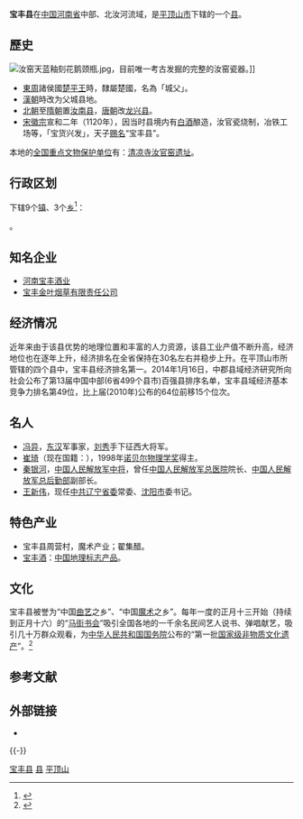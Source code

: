 {{About|河南省'''宝丰县'''|清朝宗室|寶豐}}
{{Infobox China County
| county = 宝丰县
| Photo =
| Photoname=
| map =
| map size =
| Pinyin =
| Belong = [[河南省|河南省]][[平顶山市|平顶山市]]
| Types= [[县|县]]
| admincode =
| founded =
| seat = [[城关镇_(宝丰县)|城关镇]]
| officerTitle =
| officer =
| division =
| town=
| township=
| subdistrict=
| post code = 467400
| phone code =
| coordinate =
| area = 722
| area land =
| area water =
| census yr = 2012年
| pop = 52万
| density =
| web =
}}

'''宝丰县'''在[[中华人民共和国|中国]][[河南省|河南省]]中部、北汝河流域，是[[平顶山市|平顶山市]]下辖的一个[[县|县]]。

==歷史==
[[File:汝窑天蓝釉刻花鹅颈瓶.jpg|thumb]]，目前唯一考古发掘的完整的汝窑瓷器。]]

*[[東周|東周]]諸侯國[[楚平王|楚平王]]時，隸屬楚國，名為「城父」。
*[[漢朝|漢朝]]時改为父城县地。
*[[北朝|北朝]]至[[隋朝|隋朝]]置[[汝南县|汝南县]]，[[唐朝|唐朝]]改[[龙兴县|龙兴县]]。
*[[宋徽宗|宋徽宗]]宣和二年（1120年），因当时县境内有[[白酒|白酒]]酿造，汝官瓷烧制，冶铁工场等，「宝货兴发」，天子[[赐名|赐名]]“宝丰县”。

本地的[[全国重点文物保护单位|全国重点文物保护单位]]有：[[清凉寺汝官窑遗址|清凉寺汝官窑遗址]]。

== 行政区划 ==
{{PAGENAMEBASE}}下辖9个[[行政建制镇|镇]]、3个[[乡_(中华人民共和国)|乡]]<ref>{{PRC admin/ref sgc|41/04/21}}</ref>：

{{PRC admin/children|41/04/21}}。

==知名企业==
*[[河南宝丰酒业|河南宝丰酒业]]
*[[宝丰金叶烟草有限责任公司|宝丰金叶烟草有限责任公司]]

==经济情况==
近年来由于该县优势的地理位置和丰富的人力资源，该县工业产值不断升高，经济地位也在逐年上升，经济排名在全省保持在30名左右并稳步上升。在平顶山市所管辖的四个县中，宝丰县经济排名第一。2014年1月16日，中郡县域经济研究所向社会公布了第13届中国中部(6省499个县市)百强县排序名单，宝丰县域经济基本竞争力排名第49位，比上届(2010年)公布的64位前移15个位次。

==名人==
*[[冯异|冯异]]，[[东汉|东汉]]军事家，[[刘秀|刘秀]]手下征西大将军。
*[[崔琦|崔琦]]（现在国籍：{{USA}}），1998年[[诺贝尔物理学奖|诺贝尔物理学奖]]得主。
*[[秦银河|秦银河]]，[[中国人民解放军中将|中国人民解放军中将]]，曾任[[中国人民解放军总医院|中国人民解放军总医院]]院长、[[中国人民解放军总后勤部|中国人民解放军总后勤部]]副部长。
*[[王新伟|王新伟]]，现任[[中共辽宁省委|中共辽宁省委]]常委、[[沈阳市|沈阳市]]委书记。

==特色产业==
* 宝丰县周营村，魔术产业；翟集醋。
* [[宝丰酒|宝丰酒]]：[[中国地理标志产品|中国地理标志产品]]。

== 文化 ==
宝丰县被誉为“中国[[曲艺|曲艺]]之乡”、“中国[[魔术|魔术]]之乡”。每年一度的正月十三开始（持续到正月十六）的“[[马街书会|马街书会]]”吸引全国各地的一千余名民间艺人说书、弹唱献艺，吸引几十万群众观看，为[[中华人民共和国国务院|中华人民共和国国务院]]公布的“第一批[[国家级非物质文化遗产|国家级非物质文化遗产]]”。<ref >{{cite web |url = http://news.dahe.cn/2017/02-10/108253543.html |language = zh |title = 2017年马街书会参演艺人1247人 赶会群众近30万 |website = [[大河网|大河网]] |date = 2017年2月10日 |accessdate =  |archive-date = 2017年2月11日 |archive-url = https://web.archive.org/web/20170211081036/http://news.dahe.cn/2017/02-10/108253543.html |dead-url = no }}</ref>

== 参考文献 ==
{{reflist}}

== 外部链接 ==
* {{Official website|http://www.baofeng.gov.cn/|name=宝丰县人民政府}}

{{-}}
{{宝丰县行政区划}}
{{平顶山市行政区划}}
{{河南行政区划}}
{{以中国古代皇帝赐名命名的城市}}

[[Category:宝丰县|]]
[[Category:平顶山区县市|县]]
[[Category:河南省县份|平顶山]]